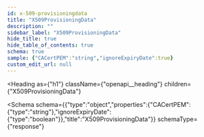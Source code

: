 ```yaml
---
id: x-509-provisioningdata
title: "X509ProvisioningData"
description: ""
sidebar_label: "X509ProvisioningData"
hide_title: true
hide_table_of_contents: true
schema: true
sample: {"CACertPEM":"string","ignoreExpiryDate":true}
custom_edit_url: null
---
```



<Heading
  as={"h1"}
  className={"openapi__heading"}
  children={"X509ProvisioningData"}
>
</Heading>





<Schema
  schema={{"type":"object","properties":{"CACertPEM":{"type":"string"},"ignoreExpiryDate":{"type":"boolean"}},"title":"X509ProvisioningData"}}
  schemaType={"response"}
>
  
</Schema>
            